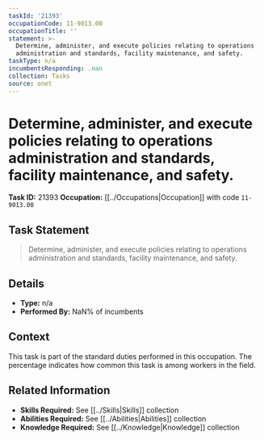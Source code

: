 ```yaml
---
taskId: '21393'
occupationCode: 11-9013.00
occupationTitle: ''
statement: >-
  Determine, administer, and execute policies relating to operations
  administration and standards, facility maintenance, and safety.
taskType: n/a
incumbentsResponding: .nan
collection: Tasks
source: onet
---
```

# Determine, administer, and execute policies relating to operations administration and standards, facility maintenance, and safety.

**Task ID:** 21393
**Occupation:** [[../Occupations|Occupation]] with code `11-9013.00`

## Task Statement

> Determine, administer, and execute policies relating to operations administration and standards, facility maintenance, and safety.

## Details

- **Type:** n/a
- **Performed By:** NaN% of incumbents

## Context

This task is part of the standard duties performed in this occupation. The percentage indicates how common this task is among workers in the field.

## Related Information

- **Skills Required:** See [[../Skills|Skills]] collection
- **Abilities Required:** See [[../Abilities|Abilities]] collection
- **Knowledge Required:** See [[../Knowledge|Knowledge]] collection
